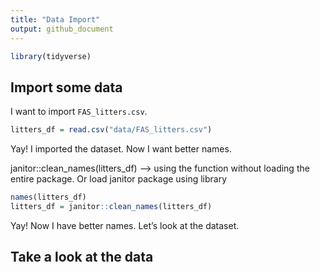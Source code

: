 ```yaml
---
title: "Data Import"
output: github_document
---
```


```r
library(tidyverse)
```

## Import some data

I want to import `FAS_litters.csv`.

```r
litters_df = read.csv("data/FAS_litters.csv")
```

Yay! I imported the dataset. Now I want better names.

janitor::clean_names(litters_df) --> using the function without loading the entire package. 
Or load janitor package using library

```r
names(litters_df)
litters_df = janitor::clean_names(litters_df)
```

Yay! Now I have better names. Let's look at the dataset. 

## Take a look at the data 

